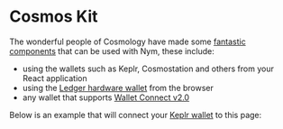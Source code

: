 
# Cosmos Kit

The wonderful people of Cosmology have made some [fantastic components](https://cosmoskit.com/) that can be used with
Nym, these include:

- using the wallets such as Keplr, Cosmostation and others from your React application
- using the [Ledger hardware wallet](https://docs.cosmoskit.com/integrating-wallets/ledger) from the browser
- any wallet that supports [Wallet Connect v2.0](https://docs.cosmoskit.com/integrating-wallets/adding-new-wallets)

Below is an example that will connect your [Keplr wallet](https://www.keplr.app/) to this page:

<CosmosKit />
